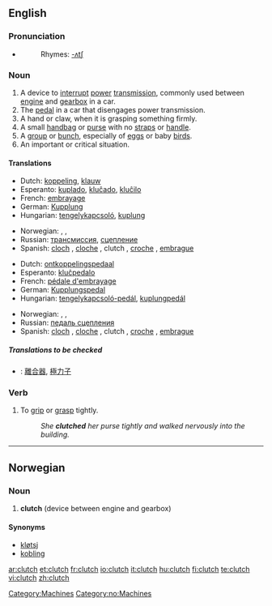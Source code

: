 ==English==

===Pronunciation===
{{wikipedia}}
*{{audio|en-us-clutch.ogg|Audio (US)}}
*:Rhymes: [[Rhymes:English:-ʌtʃ|-ʌtʃ]]

===Noun===
{{en-noun|es}}

# A device to [[interrupt]] [[power]] [[transmission]], commonly used between [[engine]] and [[gearbox]] in a car.
# The [[pedal]] in a car that disengages power transmission.
# A hand or claw, when it is grasping something firmly.
# A small [[handbag]] or [[purse]] with  no [[straps]] or [[handle]].
# A [[group]] or [[bunch]], especially of [[eggs]] or baby [[birds]].
# An important or critical situation.

====Translations====
{{trans-top|A device to interrupt power transmission}}
*Dutch: [[koppeling]], [[klauw]] {{f}}
*Esperanto: [[kuplado]], [[kluĉado]], [[kluĉilo]]
*French: [[embrayage]]
*German: [[Kupplung]] {{f}}
*Hungarian: [[tengelykapcsoló]], [[kuplung]]
{{trans-mid}}
*Norwegian: {{t-|no|clutch|m}}, {{t-|no|kløtsj|m}}, {{t-|no|kobling|m}}
*Russian: [[трансмиссия]], [[сцепление]]
*Spanish: [[cloch]] {{m}} {{italbrac|Colombia|Costa Rica|Honduras|Mexico|Nicaragua}}, [[cloche]] {{italbrac|Caribbean Islands|Colombian Atlantic Coast|Venezuela}}, clutch {{italbrac|Colombia|El Salvador|Guatemala|Mexico|Panama|Peru - pronounced 'cloch'}} {{m}}, [[croche]] {{m}} {{italbrac|Venezuela}},  [[embrague]] {{m}} {{italbrac|Argentina|Bolivia|Chile|Ecuador|Paraguay|Spain|Uruguay}}
{{trans-bottom}}

{{trans-top|The pedal in a car that disengages power transmission}}
*Dutch: [[ontkoppelingspedaal]] {{m}}
*Esperanto: [[kluĉpedalo]]
*French: [[pédale d'embrayage]]
*German: [[Kupplungspedal]]
*Hungarian: [[tengelykapcsoló-pedál]], [[kuplungpedál]]
{{trans-mid}}
*Norwegian: {{t-|no|clutchpedal|m}}, {{t-|no|kløtsjpedal|m}}, {{t-|no|koblingspedal|m}}
*Russian: [[педаль сцепления]]
*Spanish: [[cloch]] {{m}} {{italbrac|Colombia|Costa Rica|Honduras|Mexico|Nicaragua}}, [[cloche]] {{italbrac|Caribbean Islands|Colombian Atlantic Coast|Venezuela}}, clutch {{italbrac|Colombia|El Salvador|Guatemala|Mexico|Panama|Peru - pronounced 'cloch'}} {{m}}, [[croche]] {{m}} {{italbrac|Venezuela}},  [[embrague]] {{m}} {{italbrac|Argentina|Bolivia|Chile|Ecuador|Paraguay|Spain|Uruguay}}
{{trans-bottom}}

{{trans-top|A small handbag or purse with no straps or handle}}
{{trans-mid}}
{{trans-bottom}}

{{trans-top|A group or bunch, especially of eggs or baby birds}}
{{trans-mid}}
{{trans-bottom}}

=====Translations to be checked=====
{{checktrans}}
*{{ttbc|Chinese}}: [[離合器]], [[極力子]]

===Verb===
{{en-verb|clutch|es}}

# To [[grip]] or [[grasp]] tightly.
#:''She '''clutched''' her purse tightly and walked nervously into the building.''

[[Category:Machines]]

----

==Norwegian==

===Noun===
{{no-noun-m1}}

# '''clutch''' (device between engine and gearbox)

====Synonyms====
*[[kløtsj]]
*[[kobling]]

[[Category:no:Machines]]

[[ar:clutch]]
[[et:clutch]]
[[fr:clutch]]
[[io:clutch]]
[[it:clutch]]
[[hu:clutch]]
[[fi:clutch]]
[[te:clutch]]
[[vi:clutch]]
[[zh:clutch]]